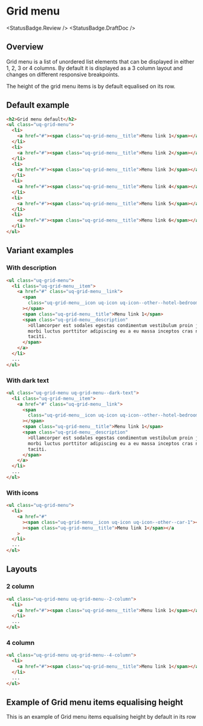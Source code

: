 
# Grid menu

<StatusBadge.Review />
<StatusBadge.DraftDoc />

## Overview

Grid menu is a list of unordered list elements that can be displayed in either 1, 2, 3 or 4 columns.
By default it is displayed as a 3 column layout and changes on different responsive breakpoints.

The height of the grid menu items is by default equalised on its row.

## Default example

<Story id="components-grid-menu--grid-menu-default" />

```html
<h2>Grid menu default</h2>
<ul class="uq-grid-menu">
  <li>
    <a href="#"><span class="uq-grid-menu__title">Menu link 1</span></a>
  </li>
  <li>
    <a href="#"><span class="uq-grid-menu__title">Menu link 2</span></a>
  </li>
  <li>
    <a href="#"><span class="uq-grid-menu__title">Menu link 3</span></a>
  </li>
  <li>
    <a href="#"><span class="uq-grid-menu__title">Menu link 4</span></a>
  </li>
  <li>
    <a href="#"><span class="uq-grid-menu__title">Menu link 5</span></a>
  </li>
  <li>
    <a href="#"><span class="uq-grid-menu__title">Menu link 6</span></a>
  </li>
</ul>
```

## Variant examples

### With description

<Story id="components-grid-menu--grid-menu-description" />

```html
<ul class="uq-grid-menu">
  <li class="uq-grid-menu__item">
    <a href="#" class="uq-grid-menu__link">
      <span
        class="uq-grid-menu__icon uq-icon uq-icon--other--hotel-bedroom-1"
      ></span>
      <span class="uq-grid-menu__title">Menu link 1</span>
      <span class="uq-grid-menu__description"
        >Ullamcorper est sodales egestas condimentum vestibulum proin justo
        morbi luctus porttitor adipiscing eu a eu massa inceptos cras non tempus
        taciti.
      </span>
    </a>
  </li>
  ...
</ul>
```

### With dark text

<Story id="components-grid-menu--grid-menu-dark-text" />

```html
<ul class="uq-grid-menu uq-grid-menu--dark-text">
  <li class="uq-grid-menu__item">
    <a href="#" class="uq-grid-menu__link">
      <span
        class="uq-grid-menu__icon uq-icon uq-icon--other--hotel-bedroom-1"
      ></span>
      <span class="uq-grid-menu__title">Menu link 1</span>
      <span class="uq-grid-menu__description"
        >Ullamcorper est sodales egestas condimentum vestibulum proin justo
        morbi luctus porttitor adipiscing eu a eu massa inceptos cras non tempus
        taciti.
      </span>
    </a>
  </li>
  ...
</ul>
```

### With icons

<Story id="components-grid-menu--grid-menu-icons" />

```html
<ul class="uq-grid-menu">
  <li>
    <a href="#"
      ><span class="uq-grid-menu__icon uq-icon uq-icon--other--car-1"></span
      ><span class="uq-grid-menu__title">Menu link 1</span></a
    >
  </li>
  ...
</ul>
```

## Layouts

### 2 column

<Story id="components-grid-menu--grid-menu-2-column" />

```html
<ul class="uq-grid-menu uq-grid-menu--2-column">
  <li>
    <a href="#"><span class="uq-grid-menu__title">Menu link 1</span></a>
  </li>
  ...
</ul>
```

### 4 column

<Story id="components-grid-menu--grid-menu-4-column" />

```html
<ul class="uq-grid-menu uq-grid-menu--4-column">
  <li>
    <a href="#"><span class="uq-grid-menu__title">Menu link 1</span></a>
  </li>
  ...
</ul>
```

## Example of Grid menu items equalising height

This is an example of Grid menu items equalising height by default in its row

<Story id="components-grid-menu--grid-menu-equalised-height" />
